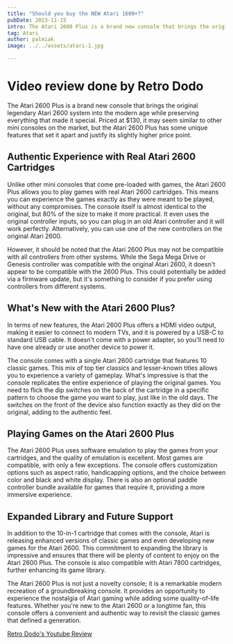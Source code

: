 ```yaml
---
title: "Should you buy the NEW Atari 1600+?"
pubDate: 2023-11-15
intro: The Atari 2600 Plus is a brand new console that brings the original legendary Atari 2600 system into the modern age while preserving everything that made it special. Priced at $130, it may seem similar to other mini consoles on the market, but the Atari 2600 Plus has some unique features that set it apart and justify its slightly higher price point.
tag: Atari
author: palmiak
image: ../../assets/atari-1.jpg

---
```

# Video review done by Retro Dodo

The Atari 2600 Plus is a brand new console that brings the original legendary Atari 2600 system into the modern age while preserving everything that made it special. Priced at $130, it may seem similar to other mini consoles on the market, but the Atari 2600 Plus has some unique features that set it apart and justify its slightly higher price point.

## Authentic Experience with Real Atari 2600 Cartridges

Unlike other mini consoles that come pre-loaded with games, the Atari 2600 Plus allows you to play games with real Atari 2600 cartridges. This means you can experience the games exactly as they were meant to be played, without any compromises. The console itself is almost identical to the original, but 80% of the size to make it more practical. It even uses the original controller inputs, so you can plug in an old Atari controller and it will work perfectly. Alternatively, you can use one of the new controllers on the original Atari 2600.

However, it should be noted that the Atari 2600 Plus may not be compatible with all controllers from other systems. While the Sega Mega Drive or Genesis controller was compatible with the original Atari 2600, it doesn't appear to be compatible with the 2600 Plus. This could potentially be added via a firmware update, but it's something to consider if you prefer using controllers from different systems.

## What's New with the Atari 2600 Plus?

In terms of new features, the Atari 2600 Plus offers a HDMI video output, making it easier to connect to modern TVs, and it is powered by a USB-C to standard USB cable. It doesn't come with a power adapter, so you'll need to have one already or use another device to power it.

The console comes with a single Atari 2600 cartridge that features 10 classic games. This mix of top tier classics and lesser-known titles allows you to experience a variety of gameplay. What's impressive is that the console replicates the entire experience of playing the original games. You need to flick the dip switches on the back of the cartridge in a specific pattern to choose the game you want to play, just like in the old days. The switches on the front of the device also function exactly as they did on the original, adding to the authentic feel.

## Playing Games on the Atari 2600 Plus

The Atari 2600 Plus uses software emulation to play the games from your cartridges, and the quality of emulation is excellent. Most games are compatible, with only a few exceptions. The console offers customization options such as aspect ratio, handicapping options, and the choice between color and black and white display. There is also an optional paddle controller bundle available for games that require it, providing a more immersive experience.

## Expanded Library and Future Support

In addition to the 10-in-1 cartridge that comes with the console, Atari is releasing enhanced versions of classic games and even developing new games for the Atari 2600. This commitment to expanding the library is impressive and ensures that there will be plenty of content to enjoy on the Atari 2600 Plus. The console is also compatible with Atari 7800 cartridges, further enhancing its game library.

The Atari 2600 Plus is not just a novelty console; it is a remarkable modern recreation of a groundbreaking console. It provides an opportunity to experience the nostalgia of Atari gaming while adding some quality-of-life features. Whether you're new to the Atari 2600 or a longtime fan, this console offers a convenient and authentic way to revisit the classic games that defined a generation.

[Retro Dodo's Youtube Review](https://www.youtube.com/watch?v=t3KwLoomsgs)